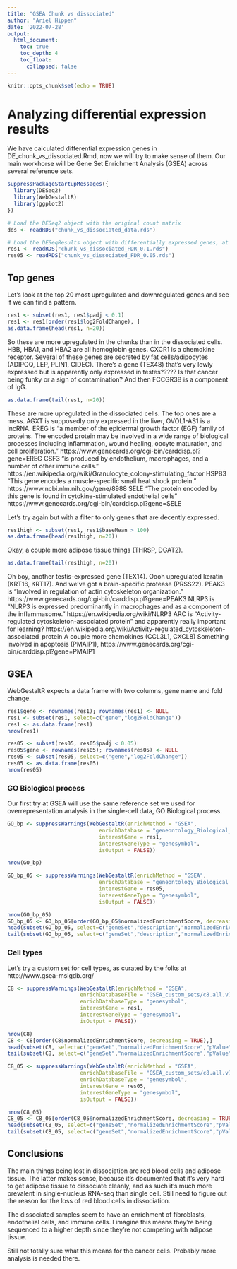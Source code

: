```yaml
---
title: "GSEA Chunk vs dissociated"
author: "Ariel Hippen"
date: '2022-07-28'
output: 
  html_document:
    toc: true
    toc_depth: 4
    toc_float:
      collapsed: false
---
```


```r
knitr::opts_chunk$set(echo = TRUE)
```

# Analyzing differential expression results

We have calculated differential expression genes in DE_chunk_vs_dissociated.Rmd, now we will try to make sense of them. Our main workhorse will be Gene Set Enrichment Analysis (GSEA) across several reference sets.

```r
suppressPackageStartupMessages({
  library(DESeq2)
  library(WebGestaltR)
  library(ggplot2)
})
```

```r
# Load the DESeq2 object with the original count matrix
dds <- readRDS("chunk_vs_dissociated_data.rds")

# Load the DESeqResults object with differentially expressed genes, at FDR 0.1 and 0.05
res1 <- readRDS("chunk_vs_dissociated_FDR_0.1.rds")
res05 <- readRDS("chunk_vs_dissociated_FDR_0.05.rds")
```

## Top genes

Let's look at the top 20 most upregulated and downregulated genes and see if we can find a pattern.

```r
res1 <- subset(res1, res1$padj < 0.1)
res1 <- res1[order(res1$log2FoldChange), ]
as.data.frame(head(res1, n=20))
```
So these are more upregulated in the chunks than in the dissociated cells. HBB, HBA1, and HBA2 are all hemoglobin genes. CXCR1 is a chemokine receptor. Several of these genes are secreted by fat cells/adipocytes (ADIPOQ, LEP, PLIN1, CIDEC). There's a gene (TEX48) that's very lowly expressed but is apparently only expressed in testes????? Is that cancer being funky or a sign of contamination? And then FCCGR3B is a component of IgG.

```r
as.data.frame(tail(res1, n=20))
```
These are more upregulated in the dissociated cells. The top ones are a mess. AGXT is supposedly only expressed in the liver, OVOL1-AS1 is a lncRNA.
EREG is "a member of the epidermal growth factor (EGF) family of proteins. The encoded protein may be involved in a wide range of biological processes including inflammation, wound healing, oocyte maturation, and cell proliferation." https://www.genecards.org/cgi-bin/carddisp.pl?gene=EREG
CSF3 "is produced by endothelium, macrophages, and a number of other immune cells." https://en.wikipedia.org/wiki/Granulocyte_colony-stimulating_factor
HSPB3 "This gene encodes a muscle-specific small heat shock protein." https://www.ncbi.nlm.nih.gov/gene/8988
SELE "The protein encoded by this gene is found in cytokine-stimulated endothelial cells" https://www.genecards.org/cgi-bin/carddisp.pl?gene=SELE

Let's try again but with a filter to only genes that are decently expressed.

```r
res1high <- subset(res1, res1$baseMean > 100)
as.data.frame(head(res1high, n=20))
```

Okay, a couple more adipose tissue things (THRSP, DGAT2).

```r
as.data.frame(tail(res1high, n=20))
```

Oh boy, another testis-expressed gene (TEX14). Oooh upregulated keratin (KRT16, KRT17). And we've got a brain-specific protease (PRSS22).
PEAK3 is "Involved in regulation of actin cytoskeleton organization." https://www.genecards.org/cgi-bin/carddisp.pl?gene=PEAK3
NLRP3 is "NLRP3 is expressed predominantly in macrophages and as a component of the inflammasome." https://en.wikipedia.org/wiki/NLRP3
ARC is "Activity-regulated cytoskeleton-associated protein" and apparently really important for learning? https://en.wikipedia.org/wiki/Activity-regulated_cytoskeleton-associated_protein
A couple more chemokines (CCL3L1, CXCL8)
Something involved in apoptosis (PMAIP1), https://www.genecards.org/cgi-bin/carddisp.pl?gene=PMAIP1


## GSEA

WebGestaltR expects a data frame with two columns, gene name and fold change.

```r
res1$gene <- rownames(res1); rownames(res1) <- NULL
res1 <- subset(res1, select=c("gene","log2FoldChange"))
res1 <- as.data.frame(res1)
nrow(res1)

res05 <- subset(res05, res05$padj < 0.05)
res05$gene <- rownames(res05); rownames(res05) <- NULL
res05 <- subset(res05, select=c("gene","log2FoldChange"))
res05 <- as.data.frame(res05)
nrow(res05)
```
### GO Biological process

Our first try at GSEA will use the same reference set we used for overrepresentation analysis in the single-cell data, GO Biological process.

```r
GO_bp <- suppressWarnings(WebGestaltR(enrichMethod = "GSEA",
                             enrichDatabase = "geneontology_Biological_Process_noRedundant",
                             interestGene = res1,
                             interestGeneType = "genesymbol",
                             isOutput = FALSE))

nrow(GO_bp)

```

```r
GO_bp_05 <- suppressWarnings(WebGestaltR(enrichMethod = "GSEA",
                             enrichDatabase = "geneontology_Biological_Process_noRedundant",
                             interestGene = res05,
                             interestGeneType = "genesymbol",
                             isOutput = FALSE))

nrow(GO_bp_05)
GO_bp_05 <- GO_bp_05[order(GO_bp_05$normalizedEnrichmentScore, decreasing = TRUE),]
head(subset(GO_bp_05, select=c("geneSet","description","normalizedEnrichmentScore","pValue","FDR","size")))
tail(subset(GO_bp_05, select=c("geneSet","description","normalizedEnrichmentScore","pValue","FDR","size")))
```

### Cell types

Let's try a custom set for cell types, as curated by the folks at http://www.gsea-msigdb.org/

```r
C8 <- suppressWarnings(WebGestaltR(enrichMethod = "GSEA",
                       enrichDatabaseFile = "GSEA_custom_sets/c8.all.v7.5.1.symbols.gmt",
                       enrichDatabaseType = "genesymbol",
                       interestGene = res1,
                       interestGeneType = "genesymbol",
                       isOutput = FALSE))

nrow(C8)
C8 <- C8[order(C8$normalizedEnrichmentScore, decreasing = TRUE),]
head(subset(C8, select=c("geneSet","normalizedEnrichmentScore","pValue","FDR","size")))
tail(subset(C8, select=c("geneSet","normalizedEnrichmentScore","pValue","FDR","size")))
```

```r
C8_05 <- suppressWarnings(WebGestaltR(enrichMethod = "GSEA",
                       enrichDatabaseFile = "GSEA_custom_sets/c8.all.v7.5.1.symbols.gmt",
                       enrichDatabaseType = "genesymbol",
                       interestGene = res05,
                       interestGeneType = "genesymbol",
                       isOutput = FALSE))

nrow(C8_05)
C8_05 <- C8_05[order(C8_05$normalizedEnrichmentScore, decreasing = TRUE),]
head(subset(C8_05, select=c("geneSet","normalizedEnrichmentScore","pValue","FDR","size")))
tail(subset(C8_05, select=c("geneSet","normalizedEnrichmentScore","pValue","FDR","size")))
```

## Conclusions

The main things being lost in dissociation are red blood cells and adipose tissue. The latter makes sense, because it's documented that it's very hard to get adipose tissue to dissociate cleanly, and as such it's much more prevalent in single-nucleus RNA-seq than single cell. Still need to figure out the reason for the loss of red blood cells in dissociation.

The dissociated samples seem to have an enrichment of fibroblasts, endothelial cells, and immune cells. I imagine this means they're being sequenced to a higher depth since they're not competing with adipose tissue.

Still not totally sure what this means for the cancer cells. Probably more analysis is needed there.